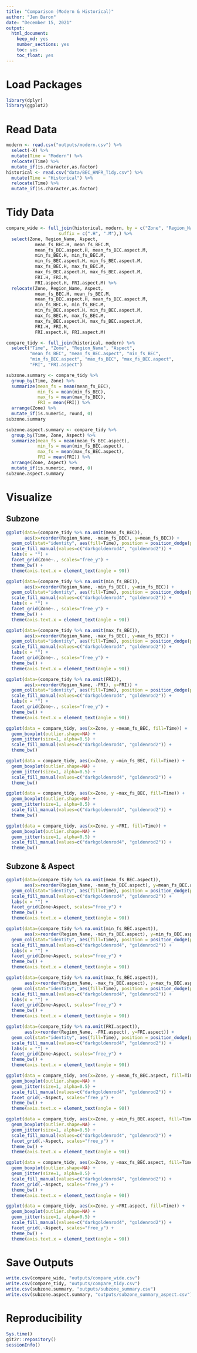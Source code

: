 ```yaml
---
title: "Comparison (Modern & Historical)"
author: "Jen Baron"
date: "December 15, 2021"
output:
  html_document:
    keep_md: yes
    number_sections: yes
    toc: yes
    toc_float: yes
---
```


# Load Packages

```r
library(dplyr)
library(ggplot2)
```

# Read Data

```r
modern <- read.csv("outputs/modern.csv") %>%
  select(-X) %>%
  mutate(Time = "Modern") %>%
  relocate(Time) %>%
  mutate_if(is.character,as.factor) 
historical <- read.csv("data/BEC_HNFR_Tidy.csv") %>%
  mutate(Time = "Historical") %>%
  relocate(Time) %>%
  mutate_if(is.character,as.factor)
```

# Tidy Data

```r
compare_wide <- full_join(historical, modern, by = c("Zone", "Region_Name", "Aspect"),
                    suffix = c(".H", ".M"),) %>%
  select(Zone, Region_Name, Aspect,
           mean_fs_BEC.H, mean_fs_BEC.M,
           mean_fs_BEC.aspect.H, mean_fs_BEC.aspect.M,
           min_fs_BEC.H, min_fs_BEC.M,
           min_fs_BEC.aspect.H, min_fs_BEC.aspect.M,
           max_fs_BEC.H, max_fs_BEC.M,
           max_fs_BEC.aspect.H, max_fs_BEC.aspect.M,
           FRI.H, FRI.M,
           FRI.aspect.H, FRI.aspect.M) %>%
  relocate(Zone, Region_Name, Aspect,
           mean_fs_BEC.H, mean_fs_BEC.M,
           mean_fs_BEC.aspect.H, mean_fs_BEC.aspect.M,
           min_fs_BEC.H, min_fs_BEC.M,
           min_fs_BEC.aspect.H, min_fs_BEC.aspect.M,
           max_fs_BEC.H, max_fs_BEC.M,
           max_fs_BEC.aspect.H, max_fs_BEC.aspect.M,
           FRI.H, FRI.M,
           FRI.aspect.H, FRI.aspect.M)
```

```r
compare_tidy <- full_join(historical, modern) %>%
  select("Time", "Zone", "Region_Name", "Aspect", 
         "mean_fs_BEC", "mean_fs_BEC.aspect", "min_fs_BEC", 
         "min_fs_BEC.aspect", "max_fs_BEC", "max_fs_BEC.aspect", 
         "FRI", "FRI.aspect") 
```
```r
subzone.summary <- compare_tidy %>%
  group_by(Time, Zone) %>%
  summarize(mean_fs = mean(mean_fs_BEC),
            min_fs = mean(min_fs_BEC),
            max_fs = mean(max_fs_BEC),
            FRI = mean(FRI)) %>%
  arrange(Zone) %>%
  mutate_if(is.numeric, round, 0)
subzone.summary

subzone.aspect.summary <- compare_tidy %>%
  group_by(Time, Zone, Aspect) %>%
  summarize(mean_fs = mean(mean_fs_BEC.aspect),
            min_fs = mean(min_fs_BEC.aspect),
            max_fs = mean(max_fs_BEC.aspect),
            FRI = mean(FRI)) %>%
  arrange(Zone, Aspect) %>%
  mutate_if(is.numeric, round, 0)
subzone.aspect.summary
```

# Visualize

## Subzone

```r
ggplot(data=(compare_tidy %>% na.omit(mean_fs_BEC)), 
       aes(x=reorder(Region_Name, -mean_fs_BEC), y=mean_fs_BEC)) +
  geom_col(stat="identity", aes(fill=Time), position = position_dodge(preserve = "single")) +
  scale_fill_manual(values=c("darkgoldenrod4", "goldenrod2")) +
  labs(x = "") +
  facet_grid(Zone~., scales="free_y") +
  theme_bw() +
  theme(axis.text.x = element_text(angle = 90))

ggplot(data=(compare_tidy %>% na.omit(min_fs_BEC)), 
       aes(x=reorder(Region_Name, -min_fs_BEC), y=min_fs_BEC)) +
  geom_col(stat="identity", aes(fill=Time), position = position_dodge(preserve = "single")) +
  scale_fill_manual(values=c("darkgoldenrod4", "goldenrod2")) +
  labs(x = "") +
  facet_grid(Zone~., scales="free_y") +
  theme_bw() +
  theme(axis.text.x = element_text(angle = 90))

ggplot(data=(compare_tidy %>% na.omit(max_fs_BEC)), 
       aes(x=reorder(Region_Name, -max_fs_BEC), y=max_fs_BEC)) +
  geom_col(stat="identity", aes(fill=Time), position = position_dodge(preserve = "single")) +
  scale_fill_manual(values=c("darkgoldenrod4", "goldenrod2")) +
  labs(x = "") +
  facet_grid(Zone~., scales="free_y") +
  theme_bw() +
  theme(axis.text.x = element_text(angle = 90))

ggplot(data=(compare_tidy %>% na.omit(FRI)), 
       aes(x=reorder(Region_Name, -FRI), y=FRI)) +
  geom_col(stat="identity", aes(fill=Time), position = position_dodge(preserve = "single")) +
  scale_fill_manual(values=c("darkgoldenrod4", "goldenrod2")) +
  labs(x = "") +
  facet_grid(Zone~., scales="free_y") +
  theme_bw() +
  theme(axis.text.x = element_text(angle = 90))
```

```r
ggplot(data = compare_tidy, aes(x=Zone, y =mean_fs_BEC, fill=Time)) +
  geom_boxplot(outlier.shape=NA) +
  geom_jitter(size=1, alpha=0.5) +
  scale_fill_manual(values=c("darkgoldenrod4", "goldenrod2")) +
  theme_bw()

ggplot(data = compare_tidy, aes(x=Zone, y =min_fs_BEC, fill=Time)) +
  geom_boxplot(outlier.shape=NA) +
  geom_jitter(size=1, alpha=0.5) +
  scale_fill_manual(values=c("darkgoldenrod4", "goldenrod2")) +
  theme_bw()

ggplot(data = compare_tidy, aes(x=Zone, y =max_fs_BEC, fill=Time)) +
  geom_boxplot(outlier.shape=NA) +
  geom_jitter(size=1, alpha=0.5) +
  scale_fill_manual(values=c("darkgoldenrod4", "goldenrod2")) +
  theme_bw()

ggplot(data = compare_tidy, aes(x=Zone, y =FRI, fill=Time)) +
  geom_boxplot(outlier.shape=NA) +
  geom_jitter(size=1, alpha=0.5) +
  scale_fill_manual(values=c("darkgoldenrod4", "goldenrod2")) +
  theme_bw()
```

## Subzone & Aspect

```r
ggplot(data=(compare_tidy %>% na.omit(mean_fs_BEC.aspect)), 
       aes(x=reorder(Region_Name, -mean_fs_BEC.aspect), y=mean_fs_BEC.aspect)) +
  geom_col(stat="identity", aes(fill=Time), position = position_dodge(preserve = "single")) +
  scale_fill_manual(values=c("darkgoldenrod4", "goldenrod2")) +
  labs(x = "") +
  facet_grid(Zone~Aspect, scales="free_y") +
  theme_bw() +
  theme(axis.text.x = element_text(angle = 90))

ggplot(data=(compare_tidy %>% na.omit(min_fs_BEC.aspect)), 
       aes(x=reorder(Region_Name, -min_fs_BEC.aspect), y=min_fs_BEC.aspect)) +
  geom_col(stat="identity", aes(fill=Time), position = position_dodge(preserve = "single")) +
  scale_fill_manual(values=c("darkgoldenrod4", "goldenrod2")) +
  labs(x = "") +
  facet_grid(Zone~Aspect, scales="free_y") +
  theme_bw() +
  theme(axis.text.x = element_text(angle = 90))

ggplot(data=(compare_tidy %>% na.omit(max_fs_BEC.aspect)), 
       aes(x=reorder(Region_Name, -max_fs_BEC.aspect), y=max_fs_BEC.aspect)) +
  geom_col(stat="identity", aes(fill=Time), position = position_dodge(preserve = "single")) +
  scale_fill_manual(values=c("darkgoldenrod4", "goldenrod2")) +
  labs(x = "") +
  facet_grid(Zone~Aspect, scales="free_y") +
  theme_bw() +
  theme(axis.text.x = element_text(angle = 90))

ggplot(data=(compare_tidy %>% na.omit(FRI.aspect)), 
       aes(x=reorder(Region_Name, -FRI.aspect), y=FRI.aspect)) +
  geom_col(stat="identity", aes(fill=Time), position = position_dodge(preserve = "single")) +
  scale_fill_manual(values=c("darkgoldenrod4", "goldenrod2")) +
  labs(x = "") +
  facet_grid(Zone~Aspect, scales="free_y") +
  theme_bw() +
  theme(axis.text.x = element_text(angle = 90))
```

```r
ggplot(data = compare_tidy, aes(x=Zone, y =mean_fs_BEC.aspect, fill=Time)) +
  geom_boxplot(outlier.shape=NA) +
  geom_jitter(size=1, alpha=0.5) +
  scale_fill_manual(values=c("darkgoldenrod4", "goldenrod2")) +
  facet_grid(.~Aspect, scales="free_y") +
  theme_bw() +
  theme(axis.text.x = element_text(angle = 90))

ggplot(data = compare_tidy, aes(x=Zone, y =min_fs_BEC.aspect, fill=Time)) +
  geom_boxplot(outlier.shape=NA) +
  geom_jitter(size=1, alpha=0.5) +
  scale_fill_manual(values=c("darkgoldenrod4", "goldenrod2")) +
  facet_grid(.~Aspect, scales="free_y") +
  theme_bw() +
  theme(axis.text.x = element_text(angle = 90))

ggplot(data = compare_tidy, aes(x=Zone, y =max_fs_BEC.aspect, fill=Time)) +
  geom_boxplot(outlier.shape=NA) +
  geom_jitter(size=1, alpha=0.5) +
  scale_fill_manual(values=c("darkgoldenrod4", "goldenrod2")) +
  facet_grid(.~Aspect, scales="free_y") +
  theme_bw() +
  theme(axis.text.x = element_text(angle = 90))

ggplot(data = compare_tidy, aes(x=Zone, y =FRI.aspect, fill=Time)) +
  geom_boxplot(outlier.shape=NA) +
  geom_jitter(size=1, alpha=0.5) +
  scale_fill_manual(values=c("darkgoldenrod4", "goldenrod2")) +
  facet_grid(.~Aspect, scales="free_y") +
  theme_bw() +
  theme(axis.text.x = element_text(angle = 90))
```


 
# Save Outputs

```r
write.csv(compare_wide, "outputs/compare_wide.csv")
write.csv(compare_tidy, "outputs/compare_tidy.csv")
write.csv(subzone.summary, "outputs/subzone_summary.csv")
write.csv(subzone.aspect.summary, "outputs/subzone_summary_aspect.csv")
```



# Reproducibility

```r
Sys.time()
git2r::repository()
sessionInfo()
```